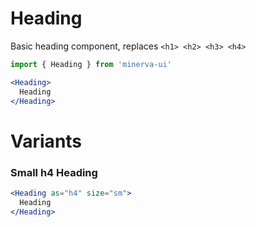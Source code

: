 
<Meta title="Elements|Heading" component={Heading} />

# Heading 

Basic heading component, replaces `<h1> <h2> <h3> <h4>`

```js
import { Heading } from 'minerva-ui'
```

```jsx
<Heading>
  Heading
</Heading>
```

# Variants

### Small h4 Heading
```jsx
<Heading as="h4" size="sm">
  Heading
</Heading>
```


<Props of={Heading} />